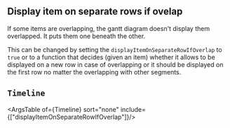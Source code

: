 
<Meta title="Features/Display Item On Separate Rows If Overlap/Doc"  />

## Display item on separate rows if ovelap

If some items are overlapping, the gantt diagram doesn't display them overlapped. It puts them one beneath the other. 

This can be changed by setting the `displayItemOnSeparateRowIfOverlap` to `true`
or to a function that decides (given an item) whether it allows to be displayed on a new row in case of overlapping or it should be displayed on the first row no matter the overlapping with other segments.

## `Timeline`
  <ArgsTable of={Timeline} sort="none" include={["displayItemOnSeparateRowIfOverlap"]}/>
